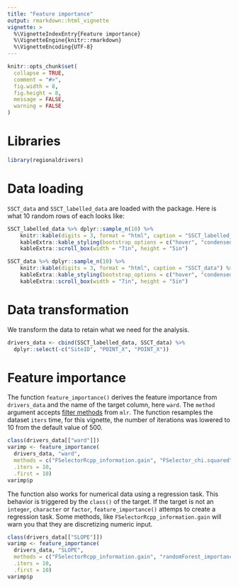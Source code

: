 ```yaml
---
title: "Feature importance"
output: rmarkdown::html_vignette
vignette: >
  %\VignetteIndexEntry{Feature importance}
  %\VignetteEngine{knitr::rmarkdown}
  %\VignetteEncoding{UTF-8}
---
```


```r
knitr::opts_chunk$set(
  collapse = TRUE,
  comment = "#>",
  fig.width = 8,
  fig.height = 8,
  message = FALSE,
  warning = FALSE
)
```

# Libraries

```r
library(regionaldrivers)
```

# Data loading

`SSCT_data` and `SSCT_labelled_data` are loaded with the package.
Here is what 10 random rows of each looks like:

```r
SSCT_labelled_data %>% dplyr::sample_n(10) %>%
	knitr::kable(digits = 3, format = "html", caption = "SSCT_labelled_data") %>% 
	kableExtra::kable_styling(bootstrap_options = c("hover", "condensed")) %>% 
	kableExtra::scroll_box(width = "7in", height = "5in")
```

```r
SSCT_data %>% dplyr::sample_n(10) %>%
	knitr::kable(digits = 3, format = "html", caption = "SSCT_data") %>% 
	kableExtra::kable_styling(bootstrap_options = c("hover", "condensed")) %>% 
	kableExtra::scroll_box(width = "7in", height = "5in")	
```

# Data transformation

We transform the data to retain what we need for the analysis.

```r
drivers_data <- cbind(SSCT_labelled_data, SSCT_data) %>%
  dplyr::select(-c("SiteID", "POINT_X", "POINT_X"))
```

# Feature importance

The function `feature_importance()` derives the feature importance from `drivers_data` and the name of the target column, here `ward`.
The `method` argument accepts [filter methods](https://mlr.mlr-org.com/articles/tutorial/filter_methods.html) from `mlr`.
The function resamples the dataset `iters` time, for this vignette, the number of iterations was lowered to 10 from the default value of 500.

```r
class(drivers_data[["ward"]])
varimp <- feature_importance(
  drivers_data, "ward", 
  methods = c("FSelectorRcpp_information.gain", "FSelector_chi.squared", "randomForest_importance"),
  .iters = 10,
  .first = 10)
varimp$p
```

The function also works for numerical data using a regression task.
This behavior is triggered by the `class()` of the target.
If the target is not an `integer`, `character` or `factor`, `feature_importance()` attemps to create a regression task.
Some methods, like `FSelectorRcpp_information.gain` will warn you that they are discretizing numeric input.

```r
class(drivers_data[["SLOPE"]])
varimp <- feature_importance(
  drivers_data, "SLOPE", 
  methods = c("FSelectorRcpp_information.gain", "randomForest_importance"),
  .iters = 10,
  .first = 10)
varimp$p
```
